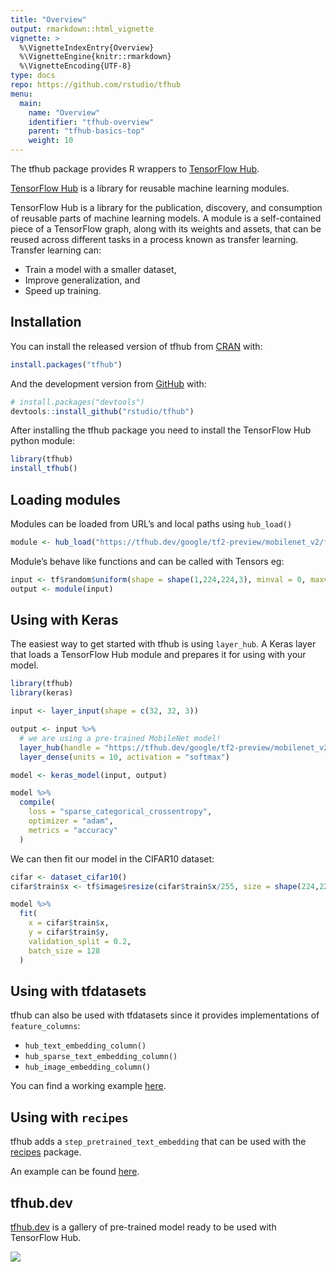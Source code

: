 ```yaml
---
title: "Overview"
output: rmarkdown::html_vignette
vignette: >
  %\VignetteIndexEntry{Overview}
  %\VignetteEngine{knitr::rmarkdown}
  %\VignetteEncoding{UTF-8}
type: docs
repo: https://github.com/rstudio/tfhub
menu:
  main:
    name: "Overview"
    identifier: "tfhub-overview"
    parent: "tfhub-basics-top"
    weight: 10
---
```

    
The tfhub package provides R wrappers to [TensorFlow Hub](https://www.tensorflow.org/hub).

[TensorFlow Hub](https://www.tensorflow.org/hub) is a library for reusable machine learning modules.

TensorFlow Hub is a library for the publication, discovery, and consumption of reusable parts of machine learning models. A module is a self-contained piece of a TensorFlow graph, along with its weights and assets, that can be reused across different tasks in a process known as transfer learning. Transfer learning can:

* Train a model with a smaller dataset,
* Improve generalization, and
* Speed up training.

## Installation

You can install the released version of tfhub from [CRAN](https://CRAN.R-project.org) with:

``` r
install.packages("tfhub")
```

And the development version from [GitHub](https://github.com/) with:

``` r
# install.packages("devtools")
devtools::install_github("rstudio/tfhub")
```

After installing the tfhub package you need to install the TensorFlow Hub python 
module:

``` r
library(tfhub)
install_tfhub()
```

## Loading modules

Modules can be loaded from URL's and local paths using `hub_load()`

``` r
module <- hub_load("https://tfhub.dev/google/tf2-preview/mobilenet_v2/feature_vector/2")
```

Module's behave like functions and can be called with Tensors eg:

``` r
input <- tf$random$uniform(shape = shape(1,224,224,3), minval = 0, maxval = 1)
output <- module(input)
```

## Using with Keras

The easiest way to get started with tfhub is using `layer_hub`. A Keras layer that
loads a TensorFlow Hub module and prepares it for using with your model.

``` r
library(tfhub)
library(keras)

input <- layer_input(shape = c(32, 32, 3))

output <- input %>%
  # we are using a pre-trained MobileNet model!
  layer_hub(handle = "https://tfhub.dev/google/tf2-preview/mobilenet_v2/feature_vector/2") %>%
  layer_dense(units = 10, activation = "softmax")

model <- keras_model(input, output)

model %>%
  compile(
    loss = "sparse_categorical_crossentropy",
    optimizer = "adam",
    metrics = "accuracy"
  )
```

We can then fit our model in the CIFAR10 dataset:

``` r
cifar <- dataset_cifar10()
cifar$train$x <- tf$image$resize(cifar$train$x/255, size = shape(224,224))

model %>%
  fit(
    x = cifar$train$x,
    y = cifar$train$y,
    validation_split = 0.2,
    batch_size = 128
  )
```

## Using with tfdatasets

tfhub can also be used with tfdatasets since it provides implementations of `feature_columns`:

* `hub_text_embedding_column()`
* `hub_sparse_text_embedding_column()`
* `hub_image_embedding_column()`

You can find a working example [here](https://github.com/rstudio/tfhub/tree/master/vignettes/examples/feature_column.R).

## Using with `recipes`

tfhub adds a `step_pretrained_text_embedding` that can be used with the [recipes](https://github.com/tidymodels/recipes) package.

An example can be found [here](https://github.com/rstudio/tfhub/tree/master/vignettes/examples/recipes.R).

## tfhub.dev

[tfhub.dev](https://tfhub.dev) is a gallery of pre-trained model ready to be used with TensorFlow Hub.

![](https://user-images.githubusercontent.com/4706822/63043426-9842ba00-bea2-11e9-9ce2-a4d219de1fa7.png)


